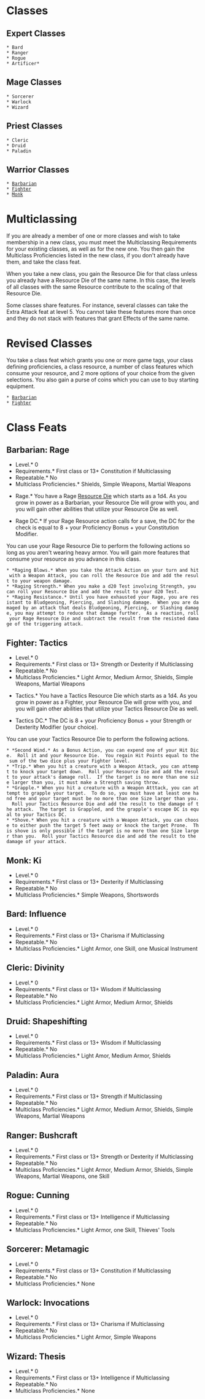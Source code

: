 = Classes =
== Expert Classes ==
 * Bard
 * Ranger
 * Rogue
 * Artificer*
== Mage Classes ==
 * Sorcerer
 * Warlock
 * Wizard
== Priest Classes ==
 * Cleric
 * Druid
 * Paladin
== Warrior Classes ==
 * [[barbarian|Barbarian]]
 * [[fighter|Fighter]]
 * [[monk|Monk]]


= Multiclassing =
If you are already a member of one or more classes and wish to take membership in a new class, you must meet the Multiclassing Requirements for your existing classes, as well as for the new one.  You then gain the Multiclass Proficiencies listed in the new class, if you don't already have them, and take the class feat.

When you take a new class, you gain the Resource Die for that class unless you already have a Resource Die of the same name.  In this case, the levels of all classes with the same Resource contribute to the scaling of that Resource Die.

Some classes share features.  For instance, several classes can take the Extra Attack feat at level 5.  You cannot take these features more than once and they do not stack with features that grant Effects of the same name.

= Revised Classes =
You take a class feat which grants you one or more game tags, your class defining proficiencies, a class resource, a number of class features which consume your resource, and 2 more options of your choice from the given selections.  You also gain a purse of coins which you can use to buy starting equipment.
 * [[barbarian|Barbarian]]
 * [[fighter|Fighter]]


= Class Feats =

== Barbarian: Rage ==
*Level.* 0
*Requirements.* First class or 13+ Constitution if Multiclassing
*Repeatable.* No
*Multiclass Proficiencies.* Shields, Simple Weapons, Martial Weapons

*Rage.* You have a Rage [[../resource-die|Resource Die]] which starts as a 1d4.  As you grow in power as a Barbarian, your Resource Die will grow with you, and you will gain other abilities that utilize your Resource Die as well.

*Rage DC.*  If your Rage Resource action calls for a save, the DC for the check is equal to 8 + your Proficiency Bonus + your Constitution Modifier.  

You can use your Rage Resource Die to perform the following actions so long as you aren't wearing heavy armor.  You will gain more features that consume your resource as you advance in this class.
 * *Raging Blows.* When you take the Attack Action on your turn and hit with a Weapon Attack, you can roll the Resource Die and add the result to your weapon damage.  
 * *Raging Strength.* When you make a d20 Test involving Strength, you can roll your Resource Die and add the result to your d20 Test.
 * *Raging Resistance.* Until you have exhausted your Rage, you are resistant to Bludgeoning, Piercing, and Slashing damage.  When you are damaged by an attack that deals Bludgeoning, Piercing, or Slashing damage, you may attempt to reduce that damage further.  As a reaction, roll your Rage Resource Die and subtract the result from the resisted damage of the triggering attack.

== Fighter: Tactics ==
*Level.* 0
*Requirements.* First class or 13+ Strength or Dexterity if Multiclassing
*Repeatable.* No
*Multiclass Proficiencies.* Light Armor, Medium Armor, Shields, Simple Weapons, Martial Weapons

*Tactics.* You have a Tactics Resource Die which starts as a 1d4.  As you grow in power as a Fighter, your Resource Die will grow with you, and you will gain other abilities that utilize your Tactics Resource Die as well.

*Tactics DC.* The DC is 8 + your Proficiency Bonus + your Strength or Dexterity Modifier (your choice).

You can use your Tactics Resource Die to perform the following actions.

 * *Second Wind.* As a Bonus Action, you can expend one of your Hit Dice.  Roll it and your Resource Die.  You regain Hit Points equal to the sum of the two dice plus your Fighter level.
 * *Trip.* When you hit a creature with a Weapon Attack, you can attempt to knock your target down.  Roll your Resource Die and add the result to your attack's damage roll.  If the target is no more than one size larger than you, it must make a Strength saving throw.  
 * *Grapple.* When you hit a creature with a Weapon Atttack, you can attempt to grapple your target.  To do so, you must have at least one hand free and your target must be no more than one Size larger than you.  Roll your Tactics Resource Die and add the result to the damage of the attack.  The target is Grappled, and the grapple's escape DC is equal to your Tactics DC.
 * *Shove.* When you hit a creature with a Weapon Attack, you can choose to either push the target 5 feet away or knock the target Prone.  This shove is only possible if the target is no more than one Size larger than you.  Roll your Tactics Resource die and add the result to the damage of your attack.

== Monk: Ki ==
*Level.* 0
*Requirements.* First class or 13+ Dexterity if Multiclassing
*Repeatable.* No
*Multiclass Proficiencies.* Simple Weapons, Shortswords

== Bard: Influence ==
*Level.* 0
*Requirements.* First class or 13+ Charisma if Multiclassing
*Repeatable.* No
*Multiclass Proficiencies.* Light Armor, one Skill, one Musical Instrument

== Cleric: Divinity ==
*Level.* 0
*Requirements.* First class or 13+ Wisdom if Multiclassing
*Repeatable.* No
*Multiclass Proficiencies.* Light Armor, Medium Armor, Shields

== Druid: Shapeshifting ==
*Level.* 0
*Requirements.* First class or 13+ Wisdom if Multiclassing
*Repeatable.* No
*Multiclass Proficiencies.* Light Amor, Medium Armor, Shields

== Paladin: Aura ==
*Level.* 0
*Requirements.* First class or 13+ Strength if Multiclassing
*Repeatable.* No
*Multiclass Proficiencies.* Light Armor, Medium Armor, Shields, Simple Weapons, Martial Weapons

== Ranger: Bushcraft ==
*Level.* 0
*Requirements.* First class or 13+ Strength or Dexterity if Multiclassing
*Repeatable.* No
*Multiclass Proficiencies.* Light Armor, Medium Armor, Shields, Simple Weapons, Martial Weapons, one Skill

== Rogue: Cunning ==
*Level.* 0
*Requirements.* First class or 13+ Intelligence if Multiclassing
*Repeatable.* No
*Multiclass Proficiencies.* Light Armor, one Skill, Thieves' Tools

== Sorcerer: Metamagic ==
*Level.* 0
*Requirements.* First class or 13+ Constitution if Multiclassing
*Repeatable.* No
*Multiclass Proficiencies.* None

== Warlock: Invocations ==
*Level.* 0
*Requirements.* First class or 13+ Charisma if Multiclassing
*Repeatable.* No
*Multiclass Proficiencies.* Light Armor, Simple Weapons

== Wizard: Thesis ==
*Level.* 0
*Requirements.* First class or 13+ Intelligence if Multiclassing
*Repeatable.* No
*Multiclass Proficiencies.* None

